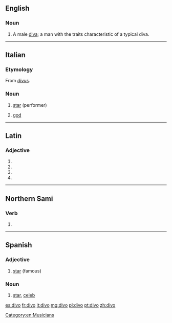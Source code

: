 ==English==

===Noun===
{{en-noun}}

# A male [[diva]]; a man with the traits characteristic of a typical diva.

[[Category:en:Musicians]]

----

==Italian==

===Etymology===
From {{etyl|la|it}} ''[[divus]]''.

===Noun===
{{it-noun|m|f=diva}}

# [[star]] (performer)
# {{context|poetic|lang=it}} [[god]]

----

==Latin==

===Adjective===
{{la-adj-form|dīvō}}

# {{inflection of|dīvus||dat|m|s|lang=la}}
# {{inflection of|dīvus||dat|n|s|lang=la}}
# {{inflection of|dīvus||abl|m|s|lang=la}}
# {{inflection of|dīvus||abl|n|p|lang=la}}

----

==Northern Sami==

===Verb===
{{head|se|verb form}}

# {{inflection of|divvut||2|s|impr|;|connegative|pres|indc|;|connegative|impr|lang=se}}

----

==Spanish==

===Adjective===
{{es-adj|f=diva}}

# [[star]] (famous)

===Noun===
{{es-noun|m|f=diva}}

# [[star]], [[celeb]]

[[es:divo]]
[[fr:divo]]
[[it:divo]]
[[mg:divo]]
[[pl:divo]]
[[pt:divo]]
[[zh:divo]]
